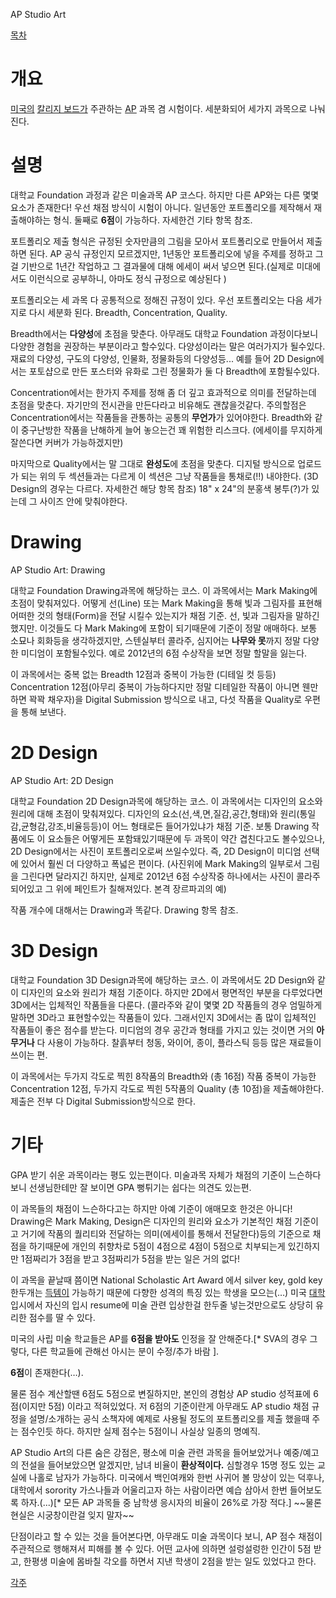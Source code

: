 AP Studio Art

[[목차]]
= 개요 =

[[미국]]의 [[칼리지 보드]]가 주관하는 [[AP]] 과목 겸 시험이다. 세분화되어 세가지 과목으로 나눠진다.

= 설명 =
대학교 Foundation 과정과 같은 미술과목 AP 코스다. 하지만 다른 AP와는 다른 몇몇 요소가 존재한다! 우선 채점 방식이 시험이 아니다. 일년동안 포트폴리오를 제작해서 재출해야하는 형식. 둘째로 '''6점'''이 가능하다. 자세한건 기타 항목 참조. 

포트폴리오 제출 형식은 규정된 숫자만큼의 그림을 모아서 포트폴리오로 만들어서 제출하면 된다. AP 공식 규정인지 모르겠지만, 1년동안 포트폴리오에 넣을 주제를 정하고 그걸 기반으로 1년간 작업하고 그 결과물에 대해 에세이 써서 넣으면 된다.(실제로 미대에서도 이런식으로 공부하니, 아마도 정식 규정으로 예상된다 )

포트폴리오는 세 과목 다 공통적으로 정해진 규정이 있다. 우선 포트폴리오는 다음 세가지로 다시 세분화 된다. Breadth, Concentration, Quality. 

Breadth에서는 '''다양성'''에 초점을 맞춘다. 아무래도 대학교 Foundation 과정이다보니 다양한 경험을 권장하는 부분이라고 할수있다. 다양성이라는 말은 여러가지가 될수있다. 재료의 다양성, 구도의 다양성, 인물화, 정물화등의 다양성등... 예를 들어 2D Design에서는 포토샵으로 만든 포스터와 유화로 그린 정물화가 둘 다 Breadth에 포함될수있다.

Concentration에서는 한가지 주제를 정해 좀 더 깊고 효과적으로 의미를 전달하는데 초점을 맞춘다. 자기만의 전시관을 만든다라고 비유해도 괜찮을것같다. 주의할점은 Concentration에서는 작품들을 관통하는 공통의 '''무언가'''가 있어야한다. Breadth와 같이 중구난방한 작품을 난해하게 늘어 놓으는건 꽤 위험한 리스크다. (에세이를 무지하게 잘쓴다면 커버가 가능하겠지만)

마지막으로 Quality에서는 말 그대로 '''완성도'''에 초점을 맞춘다. 디지털 방식으로 업로드가 되는 위의 두 섹션들과는 다르게 이 섹션은 그냥 작품들을 통채로(!!) 내야한다. (3D Design의 경우는 다르다. 자세한건 해당 항목 참조) 18" x 24"의 분홍색 봉투(?)가 있는데 그 사이즈 안에 맞춰야한다.

= Drawing =

AP Studio Art: Drawing

대학교 Foundation Drawing과목에 해당하는 코스. 이 과목에서는 Mark Making에 초점이 맞춰져있다. 어떻게 선(Line) 또는 Mark Making을 통해 빛과 그림자를 표현해 어떠한 것의 형태(Form)을 전달 시킬수 있는지가 채점 기준. 선, 빛과 그림자을 말하긴했지만. 이것들도 다 Mark Making에 포함이 되기때문에 기준이 정말 애매하다. 보통 소묘나 회화등을 생각하겠지만, 스텐실부터 콜라주, 심지어는 '''나무와 못'''까지 정말 다양한 미디엄이 포함될수있다. 예로 2012년의 6점 수상작을 보면 정말 할말을 잃는다.

이 과목에서는 중복 없는 Breadth 12점과 중복이 가능한 (디테일 컷 등등) Concentration 12점(아무리 중복이 가능하다지만 정말 디테일한 작품이 아니면 웬만하면 꽉꽉 채우자)을 Digital Submission 방식으로 내고, 다섯 작품을 Quality로 우편을 통해 보낸다.

= 2D Design =

AP Studio Art: 2D Design

대학교 Foundation 2D Design과목에 해당하는 코스. 이 과목에서는 디자인의 요소와 원리에 대해 초점이 맞춰져있다. 디자인의 요소(선,색,면,질감,공간,형태)와 원리(통일감,균형감,강조,비율등등)이 어느 형태로든 들어가있냐가 채점 기준. 보통 Drawing 작품에도 이 요소들은 어떻게든 포함돼있기때문에 두 과목이 약간 겹친다고도 볼수있으나, 2D Design에서는 사진이 포트폴리오로써 쓰일수있다. 즉, 2D Design이 미디엄 선택에 있어서 훨씬 더 다양하고 폭넓은 편이다. (사진위에 Mark Making의 일부로서 그림을 그린다면 달라지긴 하지만, 실제로 2012년 6점 수상작중 하나에서는 사진이 콜라주 되어있고 그 위에 페인트가 칠해져있다. 본격 장르파괴의 예)

작품 개수에 대해서는 Drawing과 똑같다. Drawing 항목 참조.

= 3D Design =

대학교 Foundation 3D Design과목에 해당하는 코스. 이 과목에서도 2D Design와 같이 디자인의 요소와 원리가 채점 기준이다. 하지만 2D에서 평면적인 부분을 다루었다면 3D에서는 입체적인 작품들을 다룬다. (콜라주와 같이 몇몇 2D 작품들의 경우 엄밀하게 말하면 3D라고 표현할수있는 작품들이 있다. 그래서인지 3D에서는 좀 많이 입체적인 작품들이 좋은 점수를 받는다. 미디엄의 경우 공간과 형태를 가지고 있는 것이면 거의 '''아무거나''' 다 사용이 가능하다. 찰흙부터 청동, 와이어, 종이, 플라스틱 등등 많은 재료들이 쓰이는 편.

이 과목에서는 두가지 각도로 찍힌 8작품의 Breadth와 (총 16점) 작품 중복이 가능한 Concentration 12점, 두가지 각도로 찍힌 5작품의 Quality (총 10점)을 제출해야한다. 제출은 전부 다 Digital Submission방식으로 한다.

= 기타 =
GPA 받기 쉬운 과목이라는 평도 있는편이다. 미술과목 자체가 채점의 기준이 느슨하다보니 선생님한테만 잘 보이면 GPA 뻥튀기는 쉽다는 의견도 있는편. 

이 과목들의 채점이 느슨하다고는 하지만 아예 기준이 애매모호 한것은 아니다! Drawing은 Mark Making, Design은 디자인의 원리와 요소가 기본적인 채점 기준이고 거기에 작품의 퀄리티와 전달하는 의미(에세이를 통해서 전달한다)등의 기준으로 채점을 하기때문에 개인의 취향차로 5점이 4점으로 4점이 5점으로 치부되는게 있긴하지만 1점짜리가 3점을 받고 3점짜리가 5점을 받는 일은 거의 없다!

이 과목을 끝날때 쯤이면 National Scholastic Art Award 에서 silver key, gold key 한두개는 [[득템]]이 가능하기 때문에 다향한 성격의 특징 있는 학생을 모으는(…) 미국 [[대학]] 입시에서 자신의 입시 resume에 미술 관련 입상한걸 한두줄 넣는것만으로도 상당히 유리한 점수를 딸 수 있다.

미국의 사립 미술 학교들은 AP를 '''6점을 받아도''' 인정을 잘 안해준다.[* SVA의 경우 그렇다, 다른 학교들에 관해선 아시는 분이 수정/추가 바람 ].

'''6점'''이 존재한다(…).

물론 점수 계산할땐 6점도 5점으로 변질하지만, 본인의 경험상 AP studio 성적표에 6점(이지만 5점) 이라고 적혀있었다.  저 6점의 기준이란게 아무래도 AP studio 채점 규정을 설명/소개하는 공식 소책자에 예제로 사용될 정도의 포트폴리오를 제출 했을때 주는 점수인듯 하다.  하지만 실제 점수는 5점이니 사실상 일종의 명예직.

AP Studio Art의 다른 숨은 강점은, 평소에 미술 관련 과목을 들어보았거나 예중/예고의 전설을 들어보았으면 알겠지만, 남녀 비율이 '''환상적이다.'''  심할경우 15명 정도 있는 교실에 나홀로 남자가 가능하다.  미국에서 백인여캐와 한번 사귀어 볼 망상이 있는 덕후나, 대학에서 sorority 가스나들과 어울리고자 하는 사람이라면 예습 삼아서 한번 들어보도록 하자.(...)[* 모든 AP 과목들 중 남학생 응시자의 비율이 26%로 가장 적다.] ~~물론 현실은 시궁창이란걸 잊지 말자~~

단점이라고 할 수 있는 것을 들어본다면, 아무래도 미술 과목이다 보니, AP 점수 채점이 주관적으로 행해져서 피해를 볼 수 있다. 어떤 교사에 의하면 설렁설렁한 인간이 5점 받고, 한평생 미술에 몸바칠 각오를 하면서 지낸 학생이 2점을 받는 일도 있었다고 한다.

[[각주]]

